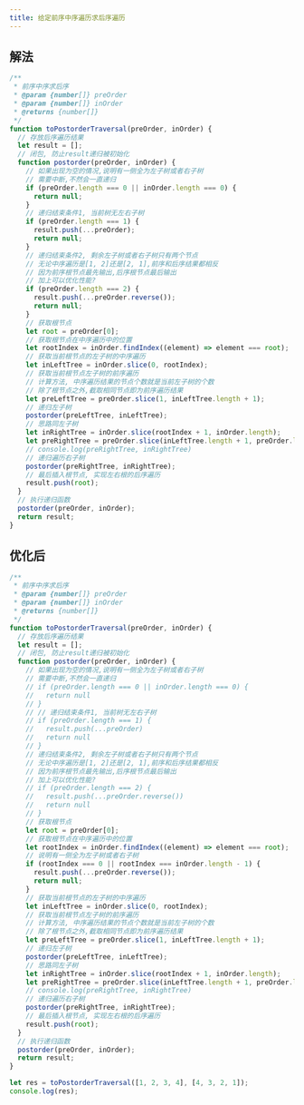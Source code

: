 ```yaml
---
title: 给定前序中序遍历求后序遍历
---
```



<AuthorInfo />

## 解法

```js
/**
 * 前序中序求后序
 * @param {number[]} preOrder
 * @param {number[]} inOrder
 * @returns {number[]}
 */
function toPostorderTraversal(preOrder, inOrder) {
  // 存放后序遍历结果
  let result = [];
  // 闭包, 防止result递归被初始化
  function postorder(preOrder, inOrder) {
    // 如果出现为空的情况,说明有一侧全为左子树或者右子树
    // 需要中断,不然会一直递归
    if (preOrder.length === 0 || inOrder.length === 0) {
      return null;
    }
    // 递归结束条件1, 当前树无左右子树
    if (preOrder.length === 1) {
      result.push(...preOrder);
      return null;
    }
    // 递归结束条件2, 剩余左子树或者右子树只有两个节点
    // 无论中序遍历是[1, 2]还是[2, 1],前序和后序结果都相反
    // 因为前序根节点最先输出,后序根节点最后输出
    // 加上可以优化性能?
    if (preOrder.length === 2) {
      result.push(...preOrder.reverse());
      return null;
    }
    // 获取根节点
    let root = preOrder[0];
    // 获取根节点在中序遍历中的位置
    let rootIndex = inOrder.findIndex((element) => element === root);
    // 获取当前根节点的左子树的中序遍历
    let inLeftTree = inOrder.slice(0, rootIndex);
    // 获取当前根节点左子树的前序遍历
    // 计算方法, 中序遍历结果的节点个数就是当前左子树的个数
    // 除了根节点之外,截取相同节点即为前序遍历结果
    let preLeftTree = preOrder.slice(1, inLeftTree.length + 1);
    // 递归左子树
    postorder(preLeftTree, inLeftTree);
    // 思路同左子树
    let inRightTree = inOrder.slice(rootIndex + 1, inOrder.length);
    let preRightTree = preOrder.slice(inLeftTree.length + 1, preOrder.length);
    // console.log(preRightTree, inRightTree)
    // 递归遍历右子树
    postorder(preRightTree, inRightTree);
    // 最后插入根节点, 实现左右根的后序遍历
    result.push(root);
  }
  // 执行递归函数
  postorder(preOrder, inOrder);
  return result;
}
```

## 优化后

```js
/**
 * 前序中序求后序
 * @param {number[]} preOrder
 * @param {number[]} inOrder
 * @returns {number[]}
 */
function toPostorderTraversal(preOrder, inOrder) {
  // 存放后序遍历结果
  let result = [];
  // 闭包, 防止result递归被初始化
  function postorder(preOrder, inOrder) {
    // 如果出现为空的情况,说明有一侧全为左子树或者右子树
    // 需要中断,不然会一直递归
    // if (preOrder.length === 0 || inOrder.length === 0) {
    //   return null
    // }
    // // 递归结束条件1, 当前树无左右子树
    // if (preOrder.length === 1) {
    //   result.push(...preOrder)
    //   return null
    // }
    // 递归结束条件2, 剩余左子树或者右子树只有两个节点
    // 无论中序遍历是[1, 2]还是[2, 1],前序和后序结果都相反
    // 因为前序根节点最先输出,后序根节点最后输出
    // 加上可以优化性能?
    // if (preOrder.length === 2) {
    //   result.push(...preOrder.reverse())
    //   return null
    // }
    // 获取根节点
    let root = preOrder[0];
    // 获取根节点在中序遍历中的位置
    let rootIndex = inOrder.findIndex((element) => element === root);
    // 说明有一侧全为左子树或者右子树
    if (rootIndex === 0 || rootIndex === inOrder.length - 1) {
      result.push(...preOrder.reverse());
      return null;
    }
    // 获取当前根节点的左子树的中序遍历
    let inLeftTree = inOrder.slice(0, rootIndex);
    // 获取当前根节点左子树的前序遍历
    // 计算方法, 中序遍历结果的节点个数就是当前左子树的个数
    // 除了根节点之外,截取相同节点即为前序遍历结果
    let preLeftTree = preOrder.slice(1, inLeftTree.length + 1);
    // 递归左子树
    postorder(preLeftTree, inLeftTree);
    // 思路同左子树
    let inRightTree = inOrder.slice(rootIndex + 1, inOrder.length);
    let preRightTree = preOrder.slice(inLeftTree.length + 1, preOrder.length);
    // console.log(preRightTree, inRightTree)
    // 递归遍历右子树
    postorder(preRightTree, inRightTree);
    // 最后插入根节点, 实现左右根的后序遍历
    result.push(root);
  }
  // 执行递归函数
  postorder(preOrder, inOrder);
  return result;
}

let res = toPostorderTraversal([1, 2, 3, 4], [4, 3, 2, 1]);
console.log(res);
```
